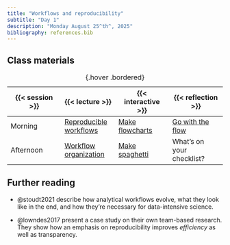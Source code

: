 ```yaml
---
title: "Workflows and reproducibility"
subtitle: "Day 1"
description: "Monday August 25^th^, 2025"
bibliography: references.bib
---
```


## Class materials

| {{< session >}} | {{< lecture >}} | {{< interactive >}} | {{< reflection >}} |
|------------------|------------------|------------------|------------------|
| Morning | [Reproducible workflows](lecture-slides/lecture-day1am-slides.qmd) | [Make flowcharts](interactive/interactive-day1am.qmd) | [Go with the flow](https://forms.gle/GjKm3S9fef74jN8w5){target="_blank"} |
| Afternoon | [Workflow organization](lecture-slides/lecture-day1pm-slides.qmd) | [Make spaghetti](interactive/interactive-day1pm.qmd) | What's on your checklist? |

: {.hover .bordered}

## Further reading

-   @stoudt2021 describe how analytical workflows evolve, what they look like in the end, and how they're necessary for data-intensive science.

-   @lowndes2017 present a case study on their own team-based research. They show how an emphasis on reproducibility improves *efficiency* as well as transparency.

